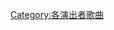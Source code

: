 {{Category explanation|'''[[IU_(歌手)|IU]]'''的歌曲}}{{Cat see also|Category:IU音樂專輯}}

[[Category:各演出者歌曲|Category:各演出者歌曲]]